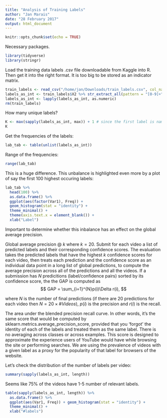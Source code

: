 ```yaml
---
title: "Analysis of Training Labels"
author: "Jan Marais"
date: "28 February 2017"
output: html_document
---
```


```r
knitr::opts_chunk$set(echo = TRUE)
```

Necessary packages.

```r
library(tidyverse)
library(stringr)
```


Load the training data labels .csv file downloadable from Kaggle into R. Then get it into the right format. It is too big to be stored as an indicator matrix.

```r
train_labels <- read_csv("/home/jan/Downloads/train_labels.csv", col_names = FALSE)
labels_as_int <- train_labels$X2 %>% str_extract_all(pattern = "[0-9]+")
labels_as_int <- lapply(labels_as_int, as.numeric)
rm(train_labels)
```

How many unique labels?
```r
K <- max(sapply(labels_as_int, max)) + 1 # since the first label is named 0
K
```


Get the frequencies of the labels:

```r
lab_tab <- table(unlist(labels_as_int))
```

Range of the frequencies:

```r
range(lab_tab)
```

This is a huge difference. This unbalance is highlighted even more by a plot of say the first 100 highest occuring labels:

```r
lab_tab %>% 
  head(100) %>% 
  as.data.frame() %>% 
  ggplot(aes(factor(Var1), Freq)) + 
  geom_histogram(stat = "identity") +
  theme_minimal() +
  theme(axis.text.x = element_blank()) +
  xlab("Label")
```

Important to determine whether this inbalance has an effect on the global average precision.

Global average precision @ $k$ where $k=20$. Submit for each video a list of predicted labels and their corresponding confidence scores. The evaluation takes the predicted labels that have the highest $k$ confidence scores for each video, then treats each prediction and the confidence score as an individual data point in a long list of global predictions, to compute the average precision across all of the predictions and all the videos. If a submission has $N$ predicitions (label/confidence pairs) sorted by its confidence score, the the GAP is computed as
$$
GAP = \sum_{i=1}^{N}p(i)\Delta r(i),
$$

where $N$ is the number of final predictions (if there are 20 predictions for each video then $N = 20 \times \#Videos$), $p(i)$ is the precision and $r(i)$ is the recall.

The area under the blended precision recall curve. In other words, it's the same score that would be computed by sklearn.metrics.average_precision_score, provided that you 'forgot' the identity of each of the labels and treated them as the same label. There is no averaging across classes or across examples. This score is designed to approximate the experience users of YouTube would have while browsing the site or performing searches. We are using the prevalence of videos with a given label as a proxy for the popularity of that label for browsers of the website.

Let's check the distribution of the number of labels per video:

```r
summary(sapply(labels_as_int, length))
```

Seems like 75% of the videos have 1-5 number of relevant labels.

```r
table(sapply(labels_as_int, length)) %>% 
  as.data.frame() %>% 
  ggplot(aes(Var1, Freq)) + geom_histogram(stat = "identity") +
  theme_minimal() +
  xlab("#labels")
```



